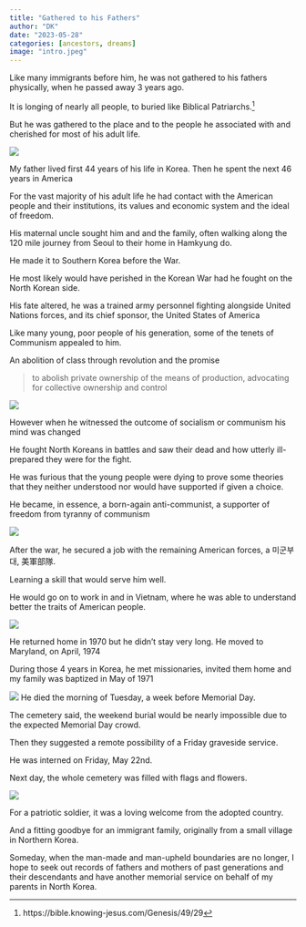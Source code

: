 ---
title: "Gathered to his Fathers"
author: "DK"
date: "2023-05-28"
categories: [ancestors, dreams]
image: "intro.jpeg"
---

Like many immigrants before him, he was not gathered to his fathers physically, when he passed away 3 years ago.

It is longing of nearly all people, to buried like Biblical Patriarchs.^[https://bible.knowing-jesus.com/Genesis/49/29] 

But he was gathered to the place and to the people he associated with and cherished for most of his adult life.

![](main.jpeg)

My father lived first 44 years of his life in Korea.
Then he spent the next 46 years in America

For the vast majority of his adult life he had contact with the American people and their institutions, its values and economic system and the ideal of freedom.

His maternal uncle sought him and and the family, often walking along the 120 mile journey from Seoul to their home in Hamkyung do. 

He made it to Southern Korea before the War.

He most likely would have perished in the Korean War had he fought on the North Korean side. 

His fate altered, he was a trained army personnel fighting alongside United Nations forces, and its chief sponsor, the United States of America

Like many young, poor people of his generation, some of the tenets of Communism appealed to him. 

An abolition of class through revolution and the promise 

> to abolish private ownership of the means of production, advocating for collective ownership and control


![](dad.JPG)

However when he witnessed the outcome of socialism or communism his mind was changed 

He fought North Koreans in battles and saw their dead and how utterly ill-prepared they were for the fight.

He was furious that the young people were dying to prove some theories that they neither understood nor would have supported if given a choice.

He became, in essence, a born-again anti-communist, a supporter of freedom from tyranny of communism

![](crane.JPG)

After the war, he secured a job with the remaining American forces, a 미군부대, 美軍部隊.

Learning a skill that would serve him well.

He would go on to work in and in Vietnam, where he was able to understand better the traits of American people.

![](chevy.jpg)

He returned home in 1970 but he didn't stay very long.
He moved to Maryland, on April, 1974

During those 4 years in Korea, he met missionaries, invited them home and my family was baptized in May of 1971

![](letter.JPG)
He died the morning of Tuesday, a week before Memorial Day.

The cemetery said, the weekend burial would be nearly impossible due to the expected Memorial Day crowd.

Then they suggested a remote possibility of a Friday graveside service.

He was interned on Friday, May 22nd.

Next day, the whole cemetery was filled with flags and flowers.

![](cemetery.JPG)

For a patriotic soldier, it was a loving welcome from the adopted country.

And a fitting goodbye for an immigrant family, originally from a small village in Northern Korea.

Someday, when the man-made and man-upheld boundaries are no longer, I hope to seek out records of fathers and mothers of past generations and their descendants and have another memorial service on behalf of my parents in North Korea.
